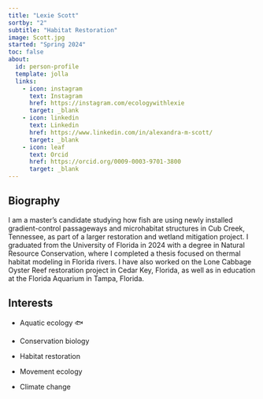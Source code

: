 ```yaml
---
title: "Lexie Scott"
sortby: "2"
subtitle: "Habitat Restoration"
image: Scott.jpg
started: "Spring 2024"
toc: false
about:
  id: person-profile
  template: jolla
  links:
    - icon: instagram
      text: Instagram
      href: https://instagram.com/ecologywithlexie
      target: _blank
    - icon: linkedin
      text: Linkedin
      href: https://www.linkedin.com/in/alexandra-m-scott/
      target: _blank
    - icon: leaf
      text: Orcid
      href: https://orcid.org/0009-0003-9701-3800
      target: _blank
---
```


::: {#person-profile}
:::

## Biography

I am a master’s candidate studying how fish are using newly installed gradient-control passageways and microhabitat structures in Cub Creek, Tennessee, as part of a larger restoration and wetland mitigation project. I graduated from the University of Florida in 2024 with a degree in Natural Resource Conservation, where I completed a thesis focused on thermal habitat modeling in Florida rivers. I have also worked on the Lone Cabbage Oyster Reef restoration project in Cedar Key, Florida, as well as in education at the Florida Aquarium in Tampa, Florida.

## Interests

-   Aquatic ecology 🐟

-   Conservation biology

-   Habitat restoration

-   Movement ecology

-   Climate change
